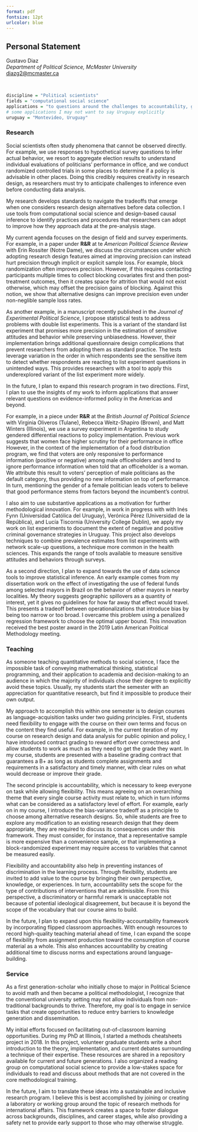 ```yaml
---
format: pdf
fontsize: 12pt
urlcolor: blue
---
```

## Personal Statement

Gustavo Diaz  
*Department of Political Science, McMaster University*  
<diazg2@mcmaster.ca>  
\hrule

&nbsp;


```r
discipline = "Political scientists"
fields = "computational social science"
applications = "to questions around the challenges to accountability, governance, and representation"
# some applications I may not want to say Uruguay explicitly
uruguay = "Montevideo, Uruguay"
```

### Research

Social scientists often study phenomena that cannot be observed directly. For example, we use responses to hypothetical survey questions to infer actual behavior, we resort to aggregate election results to understand individual evaluations of politicians' performance in office, and we conduct randomized controlled trials in some places to determine if a policy is advisable in other places. Doing this credibly requires creativity in research design, as researchers must try to anticipate challenges to inference even before conducting data analysis.

My research develops standards to navigate the tradeoffs that emerge when one considers research design alternatives before data collection. I use tools from computational social science and design-based causal inference to identify practices and procedures that researchers can adopt to improve how they approach data at the pre-analysis stage. 

My current agenda focuses on the design of field and survey experiments. For example, in a paper under **R&R** at te *American Political Science Review* with Erin Rossiter (Notre Dame), we discuss the circumstances under which adopting research design features aimed at improving precision can instead hurt precision through implicit or explicit sample loss. For example, block randomization often improves precision. However, if this requires contacting participants multiple times to collect blocking covariates first and then post-treatment outcomes, then it creates space for attrition that would not exist otherwise, which may offset the precision gains of blocking. Against this notion, we show that alternative designs can improve precision even under non-neglible sample loss rates.

As another example, in a manuscript recently published in the *Journal of Experimental Political Science*, I propose statistical tests to address problems with double list experiments. This is a variant of the standard list experiment that promises more precision in the estimation of sensitive attitudes and behavior while preserving unbiasedness. However, their implementation brings additional questionnaire design complications that prevent researchers from adopting them as standard practice. The tests leverage variation in the order in which respondents see the sensitive item to detect whether respondents are reacting to list experiment questions in unintended ways. This provides researchers with a tool to apply this underexplored variant of the list experiment more widely.

In the future, I plan to expand this research program in two directions. First, I plan to use the insights of my work to inform applications that answer relevant questions on evidence-informed policy in the Americas and beyond. 

For example, in a piece under **R&R** at the *British Journal of Political Science* with Virginia Oliveros (Tulane), Rebecca Weitz-Shapiro (Brown), and Matt Winters (Illinois), we use a survey experiment in Argentina to study gendered differential reactions to policy implementation. Previous work suggests that women face higher scrutiny for their performance in office However, in the context of the implementation of a food distribution program, we find that voters are only responsive to performance information (positive or negative) among male officeholders and tend to ignore performance information when told that an officeholder is a woman. We attribute this result to voters' perception of male politicians as the default category, thus providing no new information on top of performance. In turn, mentioning the gender of a female politician leads voters to believe that good performance stems from factors beyond the incumbent's control.

I also aim to use substantive applications as a motivation for further methodological innovation. For example, in work in progress with with Inés Fynn (Universidad Católica del Uruguay), Verónica Pérez (Universidad de la República), and Lucía Tiscornia (University College Dublin), we apply my work on list experiments to document the extent of negative and positive criminal governance strategies in Uruguay. This project also develops techniques to combine prevalence estimates from list experiments with network scale-up questions, a technique more common in the health sciences. This expands the range of tools available to measure sensitive attitudes and behaviors through surveys.

As a second direction, I plan to expand towards the use of data science tools to improve statistical inference. An early example comes from my dissertation work on the effect of investigating the use of federal funds among selected mayors in Brazil on the behavior of other mayors in nearby localities. My theory suggests geographic spillovers as a quantity of interest, yet it gives no guidelines for how far away that effect would travel. This presents a tradeoff between operationalizations that introduce bias by being too narrow or too broad. I overcame this problem using a penalized regression framework to choose the optimal upper bound. This innovation received the best poster award in the 2019 Latin American Political Methodology meeting.


### Teaching

As someone teaching quantitative methods to social science, I face the impossible task of conveying mathematical thinking, statistical programming, and their application to academia and decision-making to an audience in which the majority of individuals chose their degree to explicitly avoid these topics. Usually, my students start the semester with an appreciation for quantitative research, but find it impossible to produce their own output.

My approach to accomplish this within one semester is to design courses as language-acquisition tasks under two guiding principles. First, students need flexibility to engage with the course on their own terms and focus on the content they find useful. For example, in the current iteration of my course on research design and data analysis for public opinion and policy, I have introduced contract grading to reward effort over correctness and allow students to work as much as they need to get the grade they want. In my course, students are presented with a baseline grading contract that guarantees a B+ as long as students complete assignments and requirements in a satisfactory and timely manner, with clear rules on what would decrease or improve their grade.

The second principle is accountability, which is necessary to keep everyone on task while allowing flexibility. This means agreeing on an overarching theme that every single course activity must relate to, which in turn informs what can be considered as a satisfactory level of effort. For example, early on in my course, I introduce the bias-variance tradeoff as a principle to choose among alternative research designs. So, while students are free to explore any modification to an existing research design that they deem appropriate, they are required to discuss its consequences under this framework. They must consider, for instance, that a representative sample is more expensive than a convenience sample, or that implementing a block-randomized experiment may require access to variables that cannot be measured easily.

Flexibility and accountability also help in preventing instances of discrimination in the learning process. Through flexibility, students are invited to add value to the course by bringing their own perspective, knowledge, or experiences. In turn, accountability sets the scope for the type of contributions of interventions that are admissible. From this perspective, a discriminatory or harmful remark is unacceptable not because of potential ideological disagreement, but because it is beyond the scope of the vocabulary that our course aims to build.

In the future, I plan to expand upon this flexibility-accountability framework by incorporating flipped classroom approaches. With enough resources to record high-quality teaching material ahead of time, I can expand the scope of flexibility from assignment production toward the consumption of course material as a whole. This also enhances accountability by creating additional time to discuss norms and expectations around language-building.

### Service

As a first generation-scholar who initially chose to major in Political Science to avoid math and then became a political methodologist, I recognize that the conventional university setting may not allow individuals from non-traditional backgrounds to thrive. Therefore, my goal is to engage in service tasks that create opportunities to reduce entry barriers to knowledge generation and dissemination.

My initial efforts focused on facilitating out-of-classroom learning opportunities. During my PhD at Illinois, I started a methods cheatsheets project in 2018. In this project, volunteer graduate students write a short introduction to the theory, implementation, and current debates surrounding a technique of their expertise. These resources are shared in a repository available for current and future generations. I also organized a reading group on computational social science to provide a low-stakes space for individuals to read and discuss about methods that are not covered in the core methodological training.

In the future, I aim to translate these ideas into a sustainable and inclusive research program. I believe this is best accomplished by joining or creating a laboratory or working group around the topic of research methods for international affairs. This framework creates a space to foster dialogue across backgrounds, disciplines, and career stages, while also providing a safety net to provide early support to those who may otherwise struggle.


